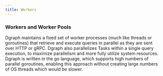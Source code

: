 ```yaml
---
title: Workers
---
```


### Workers and Worker Pools

Dgraph maintains a fixed set of worker processes (much like threads or
goroutines) that retrieve and execute queries in parallel as they are sent over
HTTP or gRPC. Dgraph also parallelizes Tasks within a single query execution, to
maximize parallelism and more fully utilize system resources. Dgraph is written
in the go language, which supports high numbers of parallel goroutines, enabling
this approach without creating large numbers of OS threads which would be
slower.
